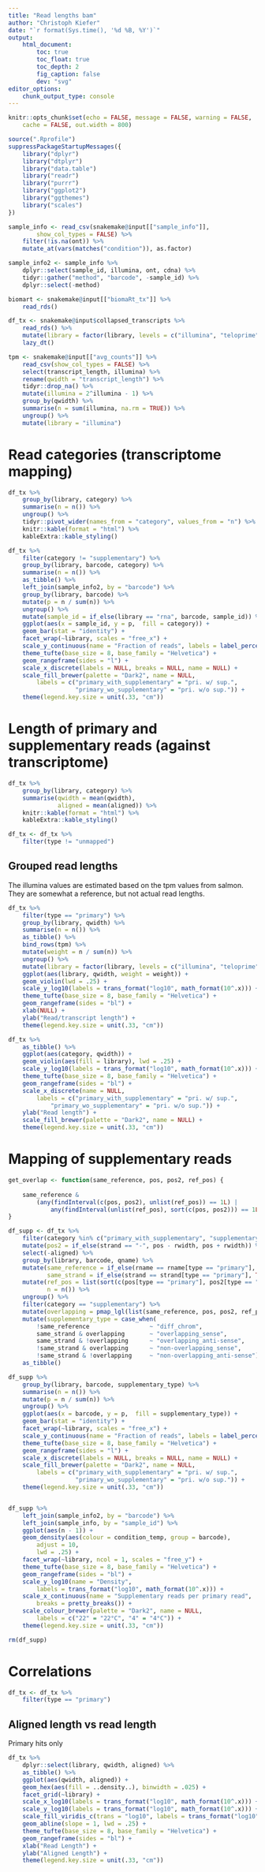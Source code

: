 ```yaml
---
title: "Read lengths bam"
author: "Christoph Kiefer"
date: "`r format(Sys.time(), '%d %B, %Y')`"
output:
    html_document:
        toc: true
        toc_float: true
        toc_depth: 2
        fig_caption: false
        dev: "svg"
editor_options:
    chunk_output_type: console
---
```


```r
knitr::opts_chunk$set(echo = FALSE, message = FALSE, warning = FALSE,
    cache = FALSE, out.width = 800)
```


```r
source(".Rprofile")
suppressPackageStartupMessages({
    library("dplyr")
    library("dtplyr")
    library("data.table")
    library("readr")
    library("purrr")
    library("ggplot2")
    library("ggthemes")
    library("scales")
})    
```


```r
sample_info <- read_csv(snakemake@input[["sample_info"]],
        show_col_types = FALSE) %>% 
    filter(!is.na(ont)) %>%
    mutate_at(vars(matches("condition")), as.factor)

sample_info2 <- sample_info %>% 
    dplyr::select(sample_id, illumina, ont, cdna) %>% 
    tidyr::gather("method", "barcode", -sample_id) %>% 
    dplyr::select(-method) 

biomart <- snakemake@input[["biomaRt_tx"]] %>%
    read_rds()
```


```r
df_tx <- snakemake@input$collapsed_transcripts %>% 
    read_rds() %>% 
    mutate(library = factor(library, levels = c("illumina", "teloprime", "cdna", "rna"))) %>% 
    lazy_dt()

tpm <- snakemake@input[["avg_counts"]] %>% 
    read_csv(show_col_types = FALSE) %>% 
    select(transcript_length, illumina) %>% 
    rename(qwidth = "transcript_length") %>%
    tidyr::drop_na() %>% 
    mutate(illumina = 2^illumina - 1) %>% 
    group_by(qwidth) %>% 
    summarise(n = sum(illumina, na.rm = TRUE)) %>% 
    ungroup() %>% 
    mutate(library = "illumina")
```

# Read categories (transcriptome mapping)

```r
df_tx %>% 
    group_by(library, category) %>% 
    summarise(n = n()) %>% 
    ungroup() %>% 
    tidyr::pivot_wider(names_from = "category", values_from = "n") %>% 
    knitr::kable(format = "html") %>%
    kableExtra::kable_styling()

df_tx %>% 
    filter(category != "supplementary") %>% 
    group_by(library, barcode, category) %>% 
    summarise(n = n()) %>% 
    as_tibble() %>% 
    left_join(sample_info2, by = "barcode") %>% 
    group_by(library, barcode) %>%  
    mutate(p = n / sum(n)) %>% 
    ungroup() %>% 
    mutate(sample_id = if_else(library == "rna", barcode, sample_id)) %>% 
    ggplot(aes(x = sample_id, y = p,  fill = category)) +
    geom_bar(stat = "identity") +
    facet_wrap(~library, scales = "free_x") +
    scale_y_continuous(name = "Fraction of reads", labels = label_percent()) +
    theme_tufte(base_size = 8, base_family = "Helvetica") +
    geom_rangeframe(sides = "l") +
    scale_x_discrete(labels = NULL, breaks = NULL, name = NULL) +
    scale_fill_brewer(palette = "Dark2", name = NULL,
        labels = c("primary_with_supplementary" = "pri. w/ sup.",
                   "primary_wo_supplementary" = "pri. w/o sup.")) +
    theme(legend.key.size = unit(.33, "cm"))
```


# Length of primary and supplementary reads (against transcriptome)

```r
df_tx %>% 
    group_by(library, category) %>% 
    summarise(qwidth = mean(qwidth),
              aligned = mean(aligned)) %>% 
    knitr::kable(format = "html") %>%
    kableExtra::kable_styling()
```


```r
df_tx <- df_tx %>% 
    filter(type != "unmapped")
```


## Grouped read lengths

The illumina values are estimated based on the tpm values from salmon. They are
somewhat a reference, but not actual read lengths.

```r
df_tx %>% 
    filter(type == "primary") %>% 
    group_by(library, qwidth) %>% 
    summarise(n = n()) %>%
    as_tibble() %>% 
    bind_rows(tpm) %>% 
    mutate(weight = n / sum(n)) %>% 
    ungroup() %>% 
    mutate(library = factor(library, levels = c("illumina", "teloprime", "cdna", "rna"))) %>% 
    ggplot(aes(library, qwidth, weight = weight)) +
    geom_violin(lwd = .25) +
    scale_y_log10(labels = trans_format("log10", math_format(10^.x))) +
    theme_tufte(base_size = 8, base_family = "Helvetica") +
    geom_rangeframe(sides = "bl") +
    xlab(NULL) + 
    ylab("Read/transcript length") +
    theme(legend.key.size = unit(.33, "cm"))
```


```r
df_tx %>% 
    as_tibble() %>% 
    ggplot(aes(category, qwidth)) + 
    geom_violin(aes(fill = library), lwd = .25) +
    scale_y_log10(labels = trans_format("log10", math_format(10^.x))) +
    theme_tufte(base_size = 8, base_family = "Helvetica") +
    geom_rangeframe(sides = "bl") +
    scale_x_discrete(name = NULL,
        labels = c("primary_with_supplementary" = "pri. w/ sup.",
            "primary_wo_supplementary" = "pri. w/o sup.")) +
    ylab("Read length") +
    scale_fill_brewer(palette = "Dark2", name = NULL) +
    theme(legend.key.size = unit(.33, "cm"))
```


<!-- ```{r, fig.width = 6.85 / 2, fig.asp = .65} -->
<!-- df_tx %>%  -->
<!--     ggplot(aes(category, aligned)) +  -->
<!--     geom_violin(aes(fill = library), lwd = .25) + -->
<!--     scale_y_log10(labels = trans_format("log10", math_format(10^.x))) + -->
<!--     theme_tufte(base_size = 8, base_family = "Helvetica") + -->
<!--     geom_rangeframe(sides = "bl") + -->
<!--     scale_x_discrete(name = NULL, -->
<!--         labels = c("primary_with_supplementary" = "pri. w/ sup.", -->
<!--             "primary_wo_supplementary" = "pri. w/o sup.")) +  -->
<!--     ylab("Aligned read length") + -->
<!--     scale_fill_brewer(palette = "Dark2", name = NULL) + -->
<!--     theme(legend.key.size = unit(.33, "cm")) -->
<!-- ``` -->


# Mapping of supplementary reads

```r
get_overlap <- function(same_reference, pos, pos2, ref_pos) {
    
    same_reference &
        (any(findInterval(c(pos, pos2), unlist(ref_pos)) == 1L) |
            any(findInterval(unlist(ref_pos), sort(c(pos, pos2))) == 1L))
}

df_supp <- df_tx %>% 
    filter(category %in% c("primary_with_supplementary", "supplementary")) %>% 
    mutate(pos2 = if_else(strand == "-", pos - rwidth, pos + rwidth)) %>% 
    select(-aligned) %>% 
    group_by(library, barcode, qname) %>% 
    mutate(same_reference = if_else(rname == rname[type == "primary"], TRUE, FALSE),
           same_strand = if_else(strand == strand[type == "primary"], TRUE, FALSE)) %>%
    mutate(ref_pos = list(sort(c(pos[type == "primary"], pos2[type == "primary"]))),
           n = n()) %>% 
    ungroup() %>% 
    filter(category == "supplementary") %>% 
    mutate(overlapping = pmap_lgl(list(same_reference, pos, pos2, ref_pos), get_overlap)) %>%
    mutate(supplementary_type = case_when(
        !same_reference                 ~ "diff_chrom",
        same_strand & overlapping       ~ "overlapping_sense",
        same_strand & !overlapping      ~ "overlapping_anti-sense",
        !same_strand & overlapping      ~ "non-overlapping_sense",
        !same_strand & !overlapping     ~ "non-overlapping_anti-sense")) %>% 
    as_tibble()
```


```r
df_supp %>%
    group_by(library, barcode, supplementary_type) %>% 
    summarise(n = n()) %>% 
    mutate(p = n / sum(n)) %>% 
    ungroup() %>% 
    ggplot(aes(x = barcode, y = p,  fill = supplementary_type)) +
    geom_bar(stat = "identity") +
    facet_wrap(~library, scales = "free_x") +
    scale_y_continuous(name = "Fraction of reads", labels = label_percent()) +
    theme_tufte(base_size = 8, base_family = "Helvetica") +
    geom_rangeframe(sides = "l") +
    scale_x_discrete(labels = NULL, breaks = NULL, name = NULL) +
    scale_fill_brewer(palette = "Dark2", name = NULL,
        labels = c("primary_with_supplementary" = "pri. w/ sup.",
                   "primary_wo_supplementary" = "pri. w/o sup.")) +
    theme(legend.key.size = unit(.33, "cm"))


df_supp %>%
    left_join(sample_info2, by = "barcode") %>% 
    left_join(sample_info, by = "sample_id") %>% 
    ggplot(aes(n - 1)) +
    geom_density(aes(colour = condition_temp, group = barcode),
        adjust = 10,
        lwd = .25) +
    facet_wrap(~library, ncol = 1, scales = "free_y") +
    theme_tufte(base_size = 8, base_family = "Helvetica") +
    geom_rangeframe(sides = "bl") +
    scale_y_log10(name = "Density",
        labels = trans_format("log10", math_format(10^.x))) +
    scale_x_continuous(name = "Supplementary reads per primary read",
        breaks = pretty_breaks()) +
    scale_colour_brewer(palette = "Dark2", name = NULL,
        labels = c("22" = "22°C", "4" = "4°C")) +
    theme(legend.key.size = unit(.33, "cm"))
```


```r
rm(df_supp)
```


# Correlations

```r
df_tx <- df_tx %>% 
    filter(type == "primary")
```


## Aligned length vs read length

Primary hits only

```r
df_tx %>% 
    dplyr::select(library, qwidth, aligned) %>% 
    as_tibble() %>% 
    ggplot(aes(qwidth, aligned)) +
    geom_hex(aes(fill = ..density..), binwidth = .025) +
    facet_grid(~library) +
    scale_x_log10(labels = trans_format("log10", math_format(10^.x))) +
    scale_y_log10(labels = trans_format("log10", math_format(10^.x))) +
    scale_fill_viridis_c(trans = "log10", labels = trans_format("log10", math_format(10^.x))) +
    geom_abline(slope = 1, lwd = .25) +
    theme_tufte(base_size = 8, base_family = "Helvetica") +
    geom_rangeframe(sides = "bl") +
    xlab("Read Length") + 
    ylab("Aligned Length") +
    theme(legend.key.size = unit(.33, "cm"))
```
